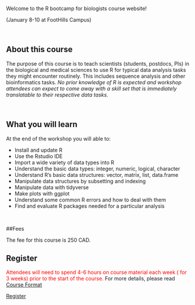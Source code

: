 

<!-- <div class="wrapper"> -->
<!-- <a href="https://wcmcbioinformatics.github.io/Rbootcamp2018/Schedule.html" class="button button1">Schedule</a> -->
<!-- </div> -->

<p class="big"> Welcome to the R bootcamp for biologists course website! </p>

<div class="center">
<h32> (January 8-10 at FootHills Campus) </h32>
</div>

<br> 

## About this course
<p>

The purpose of this course is to teach scientists (students, postdocs, PIs) in the biological and medical sciences to use R for typical data analysis tasks they might encounter routinely. This includes sequence analysis and other bioinformatics tasks.
<i> No prior knowledge of R is expected and workshop attendees can expect to come away with a skill set that is immediately translatable to their respective data tasks.</i></p>

<br>

## What you will learn 

At the end of the workshop you will able to:

* Install and update R
* Use the Rstudio IDE
* Import a wide variety of data types into R
* Understand the basic data types: integer, numeric, logical, character
* Understand R’s basic data structures: vector, matrix, list, data.frame
* Manipulate data structures by subsetting and indexing
* Manipulate data with tidyverse
* Make plots with ggplot
* Understand some common R errors and how to deal with them
* Find and evaluate R packages needed for a particular analysis

<br>

##Fees

The fee for this course is 250 CAD.

## Register

<font color="red"> Attendees will need to spend 4-6 hours on course material each week ( for 3 weeks)  prior to the start of the course.</font> For more details, please read <a href="https://wcmcbioinformatics.github.io/Rbootcamp2018/format.html"> Course Format</a> 

<a href="https://docs.google.com/forms/d/e/1FAIpQLScZDvSREzHU6Fzwr-tdPLUp8sA8FTR27wE5O3jigY7OVLdmfQ/viewform" class="button button1">Register</a>